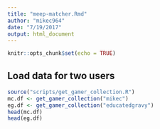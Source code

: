 ```yaml
---
title: "meep-matcher.Rmd"
author: "mikec964"
date: "7/19/2017"
output: html_document
---
```


```r
knitr::opts_chunk$set(echo = TRUE)
```

## Load data for two users
```r
source("scripts/get_gamer_collection.R")
mc.df <- get_gamer_collection("mikec")
eg.df <- get_gamer_collection("educatedgravy")
head(mc.df)
head(eg.df)
```
